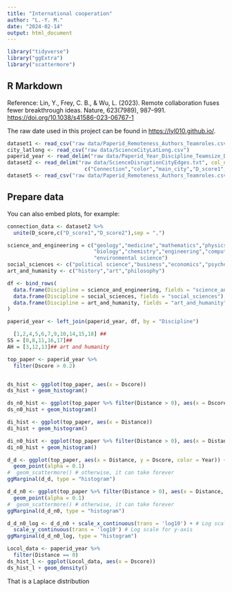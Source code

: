 ```yaml
---
title: "International cooperation"
author: "L.-Y. M."
date: "2024-02-14"
output: html_document
---
```


```r
library("tidyverse")
library("ggExtra")
library("scattermore")
```

## R Markdown

Reference: Lin, Y., Frey, C. B., & Wu, L. (2023). Remote collaboration fuses fewer breakthrough ideas. Nature, 623(7989), 987–991. <https://doi.org/10.1038/s41586-023-06767-1>

The raw date used in this project can be found in <https://lyl010.github.io/>.

```r
dataset1 <- read_csv("raw data/Paperid_Remoteness_Authors_Teamroles.csv")
city_latlong <- read_csv("raw data/ScienceCityLatLong.csv")
paperid_year <- read_delim("raw data/Paperid_Year_Discipline_Teamsize_Distance_Dscore.txt", col_names = c("Paperid","Year","Discipline","Teamsize","Distance","Dscore"), delim = "\t")
dataset2 <- read_delim("raw data/ScienceDisruptionCityEdges.txt", col_names = 
                         c("Connection","color","main_city","D_score1","D_score2"), delim = "\t")
dataset5 <- read_csv("raw data/Paperid_Remoteness_Authors_Teamroles.csv")
```

## Prepare data

You can also embed plots, for example:

```r
connection_data <- dataset2 %>% 
  unite(D_score,c("D_score1","D_score2"),sep = ",")

science_and_engineering = c("geology","medicine","mathematics","physics","materials science",
                            "biology","chemistry","engineering","computer science","geography",
                            "environmental science")
social_sciences <- c("political science","business","economics","psychology","sociology")
art_and_humanity <- c("history","art","philosophy")

df <- bind_rows(
  data.frame(Discipline = science_and_engineering, fields = "science_and_engineering"),
  data.frame(Discipline = social_sciences, fields = "social_sciences"),
  data.frame(Discipline = art_and_humanity, fields = "art_and_humanity")
)

paperid_year <- left_join(paperid_year, df, by = "Discipline")

  [1,2,4,5,6,7,9,10,14,15,18] ## 
SS = [0,8,11,16,17]## 
AH = [3,12,13]## art and humanity
```

```r

top_paper <- paperid_year %>% 
  filter(Dscore > 0.2)


ds_hist <- ggplot(top_paper, aes(x = Dscore))
ds_hist + geom_histogram()

ds_n0_hist <- ggplot(top_paper %>% filter(Distance > 0), aes(x = Dscore))
ds_n0_hist + geom_histogram()

di_hist <- ggplot(top_paper, aes(x = Distance))
di_hist + geom_histogram()

di_n0_hist <- ggplot(top_paper %>% filter(Distance > 0), aes(x = Distance))
di_n0_hist + geom_histogram()

d_d <- ggplot(top_paper, aes(x = Distance, y = Dscore, color = Year)) +
  geom_point(alpha = 0.1)
#  geom_scattermore() # otherwise, it can take forever
ggMarginal(d_d, type = "histogram")

d_d_n0 <- ggplot(top_paper %>% filter(Distance > 0), aes(x = Distance, y = Dscore, color = Year, shape = fields)) +
  geom_point(alpha = 0.1)
#  geom_scattermore() # otherwise, it can take forever
ggMarginal(d_d_n0, type = "histogram")

d_d_n0_log <- d_d_n0 + scale_x_continuous(trans = 'log10') + # Log scale for x-axis
  scale_y_continuous(trans = 'log10') # Log scale for y-axis
ggMarginal(d_d_n0_log, type = "histogram")
```
```r
Locol_data <- paperid_year %>% 
  filter(Distance == 0)
ds_hist_l <- ggplot(Locol_data, aes(x = Dscore))
ds_hist_l + geom_density()
```
That is a Laplace distribution
